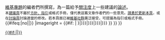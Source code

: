 {{ombox
|type = notice
|image = [[File:Group full edit.svg|link=|45px]]
|text = '''本{{{type|頁面}}}'''是由{{#if:{{{project|}}}|{{{project|}}}|相關領域}}[[Wikipedia:維基專題|維基專題]]的編者們所撰寫，為一篇給予[[Wikipedia:關注度|關注度]]上一些建議的[[Wikipedia:論述|論述]]。<br /><small>本[[Wikipedia:建議頁|建議頁]]不屬於[[Wikipedia:方針與指引|方針、指引]]或格式手冊，僅代表這篇文章作者們的一些意見。[[Wikipedia:勇于更新页面|請勇於更新本頁]]，或在[[{{TALKPAGENAME}}|討論頁]]討論適當的修改。若本頁面已被[[Wikipedia:維基人|維基社群]]廣泛接受，可提議為指引或格式手冊。</small><includeonly>{{#ifeq:{{{categories}}}|no||[[Category:維基專題關注度建議|{{#if:{{{sort-by|}}}|{{{sort-by}}}|{{PAGENAME}}}}]]}}</includeonly>
|imageright = {{#if:{{{1<includeonly>|</includeonly>}}} | {{Ombox/shortcut|{{{shortcut1|{{{1|}}}}}}|{{{shortcut2|{{{2|}}}}}}|{{{shortcut3|{{{3|}}}}}}|{{{shortcut4|{{{4|}}}}}}|{{{shortcut5|{{{5|}}}}}} }} }}
}}<noinclude>{{documentation}}[[Category:維基計畫頁模板|{{PAGENAME}}]]</noinclude>